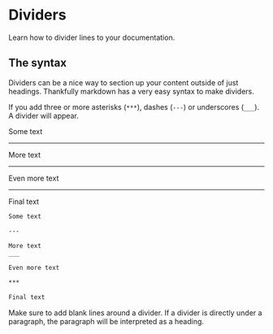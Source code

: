 # Dividers

Learn how to divider lines to your documentation.

## The syntax

Dividers can be a nice way to section up your content outside of just headings. Thankfully markdown has a very easy syntax to make dividers.

If you add three or more asterisks (`***`), dashes (`---`) or underscores (`___`). A divider will appear.

<Frame>
<div style={{ width: '100%' }}>

Some text

---

More text
___

Even more text

***

Final text
</div>
</Frame>

```md
Some text

---

More text
___

Even more text

***

Final text
```

<Caution>
Make sure to add blank lines around a divider. If a divider is directly under a paragraph, the paragraph will be interpreted as a heading.
</Caution>
